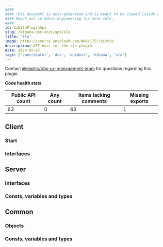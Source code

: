 ```yaml
---
####
#### This document is auto-generated and is meant to be viewed inside our experimental, new docs system.
#### Reach out in #docs-engineering for more info.
####
id: kibSloPluginApi
slug: /kibana-dev-docs/api/slo
title: "slo"
image: https://source.unsplash.com/400x175/?github
description: API docs for the slo plugin
date: 2024-05-07
tags: ['contributor', 'dev', 'apidocs', 'kibana', 'slo']
---
```




Contact [@elastic/obs-ux-management-team](https://github.com/orgs/elastic/teams/obs-ux-management-team) for questions regarding this plugin.

**Code health stats**

| Public API count  | Any count | Items lacking comments | Missing exports |
|-------------------|-----------|------------------------|-----------------|
| 63 | 0 | 63 | 1 |

## Client

### Start
<DocDefinitionList data={[sloObj.client.start]}/>

### Interfaces
<DocDefinitionList data={sloObj.client.interfaces}/>

## Server

### Interfaces
<DocDefinitionList data={sloObj.server.interfaces}/>

### Consts, variables and types
<DocDefinitionList data={sloObj.server.misc}/>

## Common

### Objects
<DocDefinitionList data={sloObj.common.objects}/>

### Consts, variables and types
<DocDefinitionList data={sloObj.common.misc}/>

